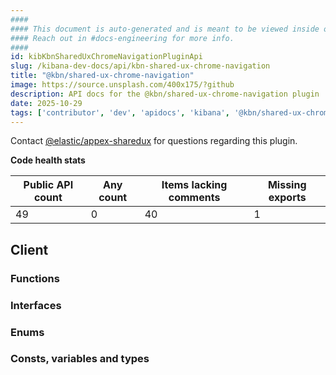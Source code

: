 ```yaml
---
####
#### This document is auto-generated and is meant to be viewed inside our experimental, new docs system.
#### Reach out in #docs-engineering for more info.
####
id: kibKbnSharedUxChromeNavigationPluginApi
slug: /kibana-dev-docs/api/kbn-shared-ux-chrome-navigation
title: "@kbn/shared-ux-chrome-navigation"
image: https://source.unsplash.com/400x175/?github
description: API docs for the @kbn/shared-ux-chrome-navigation plugin
date: 2025-10-29
tags: ['contributor', 'dev', 'apidocs', 'kibana', '@kbn/shared-ux-chrome-navigation']
---
```




Contact [@elastic/appex-sharedux](https://github.com/orgs/elastic/teams/appex-sharedux) for questions regarding this plugin.

**Code health stats**

| Public API count  | Any count | Items lacking comments | Missing exports |
|-------------------|-----------|------------------------|-----------------|
| 49 | 0 | 40 | 1 |

## Client

### Functions
<DocDefinitionList data={kbnSharedUxChromeNavigationObj.client.functions}/>

### Interfaces
<DocDefinitionList data={kbnSharedUxChromeNavigationObj.client.interfaces}/>

### Enums
<DocDefinitionList data={kbnSharedUxChromeNavigationObj.client.enums}/>

### Consts, variables and types
<DocDefinitionList data={kbnSharedUxChromeNavigationObj.client.misc}/>

